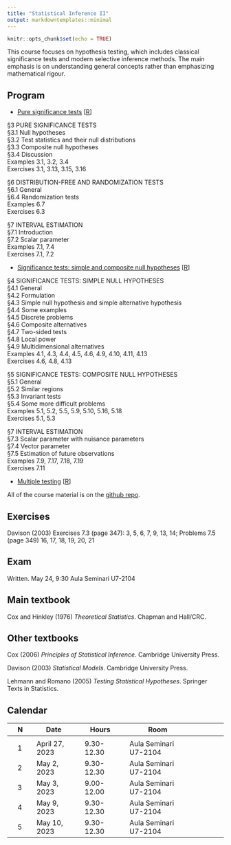 ```yaml
---
title: "Statistical Inference II"
output: markdowntemplates::minimal
---
```


```r
knitr::opts_chunk$set(echo = TRUE)
```

This course focuses on hypothesis testing, which includes classical significance tests and modern selective inference methods. The main emphasis is on understanding general concepts rather than emphasizing mathematical rigour.




<!-- ## Program and resources -->

## Program

* [Pure significance tests](docs/slides/puresignificance.pdf) [[R](https://github.com/aldosolari/SI2/blob/master/docs/code/puresignificance.R)]


§3 PURE SIGNIFICANCE TESTS<br>
§3.1 Null hypotheses <br>
§3.2 Test statistics and their null distributions <br>
§3.3 Composite null hypotheses <br>
§3.4 Discussion <br>
Examples 3.1, 3.2, 3.4<br>
Exercises 3.1, 3.13, 3.15, 3.16

§6 DISTRIBUTION-FREE AND RANDOMIZATION TESTS<br>
§6.1 General <br>
§6.4 Randomization tests <br>
Examples 6.7<br>
Exercises 6.3

§7 INTERVAL ESTIMATION<br>
§7.1 Introduction <br>
§7.2 Scalar parameter <br>
Examples 7.1, 7.4<br>
Exercises 7.1, 7.2


* [Significance tests: simple and composite null hypotheses](docs/slides/significancetest.pdf) [[R](https://github.com/aldosolari/SI2/blob/master/docs/code/significancetest.R)]

§4 SIGNIFICANCE TESTS: SIMPLE NULL HYPOTHESES<br>
§4.1 General<br>
§4.2 Formulation<br>
§4.3 Simple null hypothesis and simple alternative
hypothesis<br>
§4.4 Some examples<br>
§4.5 Discrete problems<br>
§4.6 Composite alternatives<br>
§4.7 Two-sided tests<br>
§4.8 Local power<br>
§4.9 Multidimensional alternatives<br>
Examples 4.1, 4.3, 4.4, 4.5, 4.6, 4.9, 4.10, 4.11, 4.13<br>
Exercises 4.6, 4.8, 4.13

§5 SIGNIFICANCE TESTS: COMPOSITE NULL HYPOTHESES<br>
§5.1 General<br>
§5.2 Similar regions<br>
§5.3 Invariant tests<br>
§5.4 Some more difficult problems<br>
Examples 5.1, 5.2, 5.5, 5.9, 5.10, 5.16, 5.18 <br>
Exercises 5.1, 5.3

§7 INTERVAL ESTIMATION<br>
§7.3 Scalar parameter with nuisance parameters<br>
§7.4 Vector parameter<br>
§7.5 Estimation of future observations<br>
Examples 7.9, 7.17, 7.18, 7.19<br>
Exercises 7.11

* [Multiple testing]() [[R]()]

All of the course material is on the 
[github repo](https://github.com/aldosolari/SI2).


<!-- ## Datasets -->

## Exercises

Davison (2003) Exercises 7.3 (page 347): 3, 5, 6, 7, 9, 13, 14; Problems 7.5 (page 349) 16, 17, 18, 19, 20, 21

## Exam

Written. May 24, 9:30 Aula Seminari U7-2104

## Main textbook

Cox and Hinkley (1976) *Theoretical Statistics*. Chapman and Hall/CRC.

## Other textbooks

<!-- Casella and Berger (2002) *Statistical inference*. Duxbury Press. -->

Cox (2006) *Principles of Statistical Inference*. Cambridge University Press.

Davison (2003) *Statistical Models*. Cambridge University Press.

Lehmann and Romano (2005) *Testing Statistical Hypotheses*. Springer Texts in Statistics.


## Calendar

|| N || Date || Hours || Room || 
|-|-|-|-|-|-|-|-|-|-|-|-|-|
||  || ||  ||  || || || ||
|| 1 || April 27, 2023 || 9.30-12.30 || Aula Seminari U7-2104 ||
|| 2 || May 2, 2023 || 9.30-12.30 || Aula Seminari U7-2104 ||
|| 3 || May 3, 2023 || 9.00-12.00 || Aula Seminari U7-2104 ||
|| 4 || May 9, 2023 || 9.30-12.30 || Aula Seminari U7-2104 ||
|| 5 || May 10, 2023 || 9.30-12.30 || Aula Seminari U7-2104 ||


